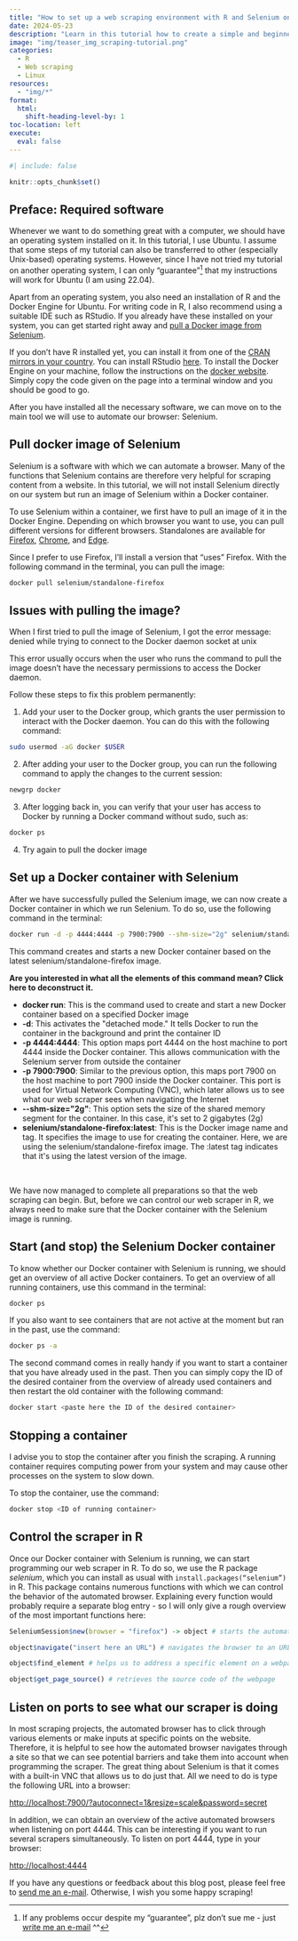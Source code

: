 ```yaml
---
title: "How to set up a web scraping environment with R and Selenium on Ubuntu"
date: 2024-05-23
description: "Learn in this tutorial how to create a simple and beginner-friendly web scraping environment with Selenium and R on Ubuntu"
image: "img/teaser_img_scraping-tutorial.png"
categories:
  - R
  - Web scraping
  - Linux
resources:
  - "img/*"
format:
  html: 
    shift-heading-level-by: 1
toc-location: left
execute: 
  eval: false
---
```


```r
#| include: false

knitr::opts_chunk$set()
```

## Preface: Required software

Whenever we want to do something great with a computer, we should have an operating system installed on it. In this tutorial, I use Ubuntu. I assume that some steps of my tutorial can also be transferred to other (especially Unix-based) operating systems. However, since I have not tried my tutorial on another operating system, I can only “guarantee”^[If any problems occur despite my “guarantee”, plz don't sue me - just [write me an e-mail](mailto:simhe051@student.liu.se) ^^] that my instructions will work for Ubuntu (I am using 22.04).

Apart from an operating system, you also need an installation of R and the Docker Engine for Ubuntu. For writing code in R, I also recommend using a suitable IDE such as RStudio. If you already have these installed on your system, you can get started right away and [pull a Docker image from Selenium](index.html#pull-docker-image-of-selenium).

If you don't have R installed yet, you can install it from one of the [CRAN mirrors in your country](https://cran.r-project.org/mirrors.html). You can install RStudio [here](https://posit.co/download/rstudio-desktop/). To install the Docker Engine on your machine, follow the instructions on the [docker website](https://docs.docker.com/engine/install/ubuntu/#install-using-the-repository). Simply copy the code given on the page into a terminal window and you should be good to go.

After you have installed all the necessary software, we can move on to the main tool we will use to automate our browser: Selenium.

## Pull docker image of Selenium

Selenium is a software with which we can automate a browser. Many of the functions that Selenium contains are therefore very helpful for scraping content from a website. In this tutorial, we will not install Selenium directly on our system but run an image of Selenium within a Docker container.

To use Selenium within a container, we first have to pull an image of it in the Docker Engine. Depending on which browser you want to use, you can pull different versions for different browsers. Standalones are available for [Firefox](https://hub.docker.com/r/selenium/standalone-firefox), [Chrome](https://hub.docker.com/r/selenium/standalone-chrome), and [Edge](https://hub.docker.com/r/selenium/standalone-edge).

Since I prefer to use Firefox, I’ll install a version that “uses” Firefox. With the following command in the terminal, you can pull the image:

```bash
docker pull selenium/standalone-firefox 
```

::: {.callout-important}
## Issues with pulling the image?

When I first tried to pull the image of Selenium, I got the error message: denied while trying to connect to the Docker daemon socket at unix

This error usually occurs when the user who runs the command to pull the image doesn't have the necessary permissions to access the Docker daemon.

Follow these steps to fix this problem permanently:

1.  Add your user to the Docker group, which grants the user permission to interact with the Docker daemon. You can do this with the following command:

```bash
sudo usermod -aG docker $USER 
```

2.  After adding your user to the Docker group, you can run the following command to apply the changes to the current session: 

```bash
newgrp docker
```

3.  After logging back in, you can verify that your user has access to Docker by running a Docker command without sudo, such as: 

```bash
docker ps
```

4.  Try again to pull the docker image
:::

## Set up a Docker container with Selenium

After we have successfully pulled the Selenium image, we can now create a Docker container in which we run Selenium. To do so, use the following command in the terminal:

```bash
docker run -d -p 4444:4444 -p 7900:7900 --shm-size="2g" selenium/standalone-firefox:latest 
```

This command creates and starts a new Docker container based on the latest selenium/standalone-firefox image. 

```{=html}
<a data-bs-toggle="collapse" data-bs-target="#collapseElement" aria-expanded="false" aria-controls="collapseElement">
 <b>Are you interested in what all the elements of this command mean? Click here to deconstruct it.</b>
</a> <br>
<div class="collapse" id="collapseElement">
  <div class="card card-body">
<ul>
    <li><strong>docker run</strong>: This is the command used to create and start a new Docker container based on a specified Docker image</li>
    <li><strong>-d</strong>: This activates the "detached mode." It tells Docker to run the container in the background and print the container ID</li>
    <li><strong>-p 4444:4444</strong>: This option maps port 4444 on the host machine to port 4444 inside the Docker container. This allows communication with the Selenium server from outside the container</li>
    <li><strong>-p 7900:7900</strong>: Similar to the previous option, this maps port 7900 on the host machine to port 7900 inside the Docker container. This port is used for Virtual Network Computing (VNC), which later allows us to see what our web scraper sees when navigating the Internet</li>
    <li><strong>--shm-size="2g"</strong>: This option sets the size of the shared memory segment for the container. In this case, it's set to 2 gigabytes (2g)</li>
    <li><strong>selenium/standalone-firefox:latest</strong>: This is the Docker image name and tag. It specifies the image to use for creating the container. Here, we are using the selenium/standalone-firefox image. The :latest tag indicates that it's using the latest version of the image.</li>
</ul>
  </div>
</div>
<br>
```

We have now managed to complete all preparations so that the web scraping can begin. But, before we can control our web scraper in R, we always need to make sure that the Docker container with the Selenium image is running.

## Start (and stop) the Selenium Docker container

To know whether our Docker container with Selenium is running, we should get an overview of all active Docker containers. To get an overview of all running containers, use this command in the terminal:

```bash
docker ps
```

If you also want to see containers that are not active at the moment but ran in the past, use the command:

```bash
docker ps -a
```

The second command comes in really handy if you want to start a container that you have already used in the past. Then you can simply copy the ID of the desired container from the overview of already used containers and then restart the old container with the following command:

```bash
docker start <paste here the ID of the desired container>
```

::: {.callout-tip}
## Stopping a container

I advise you to stop the container after you finish the scraping. A running container requires computing power from your system and may cause other processes on the system to slow down. 

To stop the container, use the command:

```bash
docker stop <ID of running container>
```
:::

## Control the scraper in R 

Once our Docker container with Selenium is running, we can start programming our web scraper in R. To do so, we use the R package *selenium*, which you can install as usual with ```install.packages(“selenium”)``` in R. This package contains numerous functions with which we can control the behavior of the automated browser. Explaining every function would probably require a separate blog entry - so I will only give a rough overview of the most important functions here: 

```r
SeleniumSession$new(browser = "firefox") -> object # starts the automated browser (here we need to assign the output of the function to an R object which we will use to address the browser in further instructions) 

object$navigate("insert here an URL") # navigates the browser to an URL

object$find_element # helps us to address a specific element on a webpage (for example with an XPATH)

object$get_page_source() # retrieves the source code of the webpage
```

::: {.callout-tip}
## Listen on ports to see what our scraper is doing

In most scraping projects, the automated browser has to click through various elements or make inputs at specific points on the website. Therefore, it is helpful to see how the automated browser navigates through a site so that we can see potential barriers and take them into account when programming the scraper. The great thing about Selenium is that it comes with a built-in VNC that allows us to do just that. All we need to do is type the following URL into a browser:

<http://localhost:7900/?autoconnect=1&resize=scale&password=secret> 

In addition, we can obtain an overview of the active automated browsers when listening on port 4444. This can be interesting if you want to run several scrapers simultaneously. To listen on port 4444, type in your browser:

<http://localhost:4444>
:::

If you have any questions or feedback about this blog post, please feel free to [send me an e-mail](mailto:simhe051@student.liu.se). Otherwise, I wish you some happy scraping!
